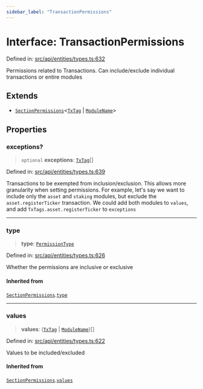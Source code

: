 ```yaml
---
sidebar_label: "TransactionPermissions"
---
```


# Interface: TransactionPermissions

Defined in: [src/api/entities/types.ts:632](https://github.com/PolymeshAssociation/polymesh-sdk/blob/bee6a2fe7a8ce5db42a6982e793782182cde2153/src/api/entities/types.ts#L632)

Permissions related to Transactions. Can include/exclude individual transactions or entire modules

## Extends

- [`SectionPermissions`](SectionPermissions.mdx)\<[`TxTag`](../../../../types/type-aliases/TxTag.mdx) \| [`ModuleName`](../../../../types/enumerations/ModuleName.mdx)\>

## Properties

### exceptions?

> `optional` **exceptions**: [`TxTag`](../../../../types/type-aliases/TxTag.mdx)[]

Defined in: [src/api/entities/types.ts:639](https://github.com/PolymeshAssociation/polymesh-sdk/blob/bee6a2fe7a8ce5db42a6982e793782182cde2153/src/api/entities/types.ts#L639)

Transactions to be exempted from inclusion/exclusion. This allows more granularity when
  setting permissions. For example, let's say we want to include only the `asset` and `staking` modules,
  but exclude the `asset.registerTicker` transaction. We could add both modules to `values`, and add
  `TxTags.asset.registerTicker` to `exceptions`

***

### type

> **type**: [`PermissionType`](../enumerations/PermissionType.mdx)

Defined in: [src/api/entities/types.ts:626](https://github.com/PolymeshAssociation/polymesh-sdk/blob/bee6a2fe7a8ce5db42a6982e793782182cde2153/src/api/entities/types.ts#L626)

Whether the permissions are inclusive or exclusive

#### Inherited from

[`SectionPermissions`](SectionPermissions.mdx).[`type`](SectionPermissions.mdx#type)

***

### values

> **values**: ([`TxTag`](../../../../types/type-aliases/TxTag.mdx) \| [`ModuleName`](../../../../types/enumerations/ModuleName.mdx))[]

Defined in: [src/api/entities/types.ts:622](https://github.com/PolymeshAssociation/polymesh-sdk/blob/bee6a2fe7a8ce5db42a6982e793782182cde2153/src/api/entities/types.ts#L622)

Values to be included/excluded

#### Inherited from

[`SectionPermissions`](SectionPermissions.mdx).[`values`](SectionPermissions.mdx#values)
